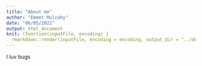 ```yaml
---
title: "About me"
author: "Emmet Mulcahy"
date: "06/05/2022"
output: html_document
knit: (function(inputFile, encoding) {
  rmarkdown::render(inputFile, encoding = encoding, output_dir = "../docs") })
---
```



I luv bugs